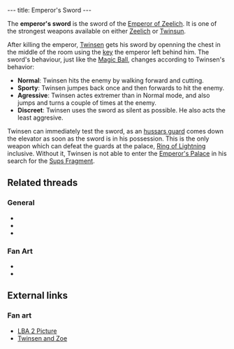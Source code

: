 ---
title: Emperor's Sword
---

{{Infobox Item
 |image=Sword.gif
 |type=weapon
 |critical=yes
 |magical=no
 |unique=yes
 |lba1=
 |lba2=yes
 |upgrades=no
 |rowposition=1
 |columnposition=7
 |effect=none
 |effectamount=
 |purpose=
 |combattype=enemies
 |powerlevel=fire
 |rate=varies behavior
 |range=none
 |damage=high
}}

The '''emperor's sword''' is the sword of the [[Emperor of Zeelich]]. It is one of the strongest weapons available on either [[Zeelich]] or [[Twinsun]].

After killing the emperor, [[Twinsen]] gets his sword by openning the chest in the middle of the room using the [[key]] the emperor left behind him. The sword's behaviour, just like the [[Magic Ball]], changes according to Twinsen's behavior:

* '''Normal''': Twinsen hits the enemy by walking forward and cutting.
* '''Sporty''': Twinsen jumpes back once and then forwards to hit the enemy.
* '''Agressive''': Twinsen actes extremer than in Normal mode, and also jumps and turns a couple of times at the enemy.
* '''Discreet''': Twinsen uses the sword as silent as possible. He also acts the least aggresive.

Twinsen can immediately test the sword, as an [[hussars guard]] comes down the elevator as soon as the sword is in his possession. This is the only weapon which can defeat the guards at the palace, [[Ring of Lightning]] inclusive. Without it, Twinsen is not able to enter the [[Emperor's Palace]] in his search for the [[Sups Fragment]].

==Related threads==
===General===
* {{thread|id=9366|title=Sword on twinsun in LBA2}}
* {{thread|id=8398|title=Sword fighting}}
* {{thread|id=5693|title=Twinsen's/emperor's sword.}}

===Fan Art===
* {{thread|id=11287|title=Twinsen}}
* {{post|id=37768|title=Twinsen's son/daughter}}

==External links==
===Fan art===
* [http://www.deviantart.com/view/12986693/ LBA 2 Picture]
* [http://www.deviantart.com/view/1047280/ Twinsen and Zoe]